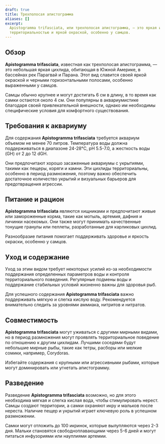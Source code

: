 ```yaml
---
draft: true
title: Трехполосая апистограмма
aliases: []
excerpt:
  Apistogramma trifasciata, или трехполосая апистограмма, — это яркая и небольшая цихлида, известная своей
  территориальностью и яркой окраской, особенно у самцов.
---
```


## Обзор

**Apistogramma trifasciata**, известная как трехполосая апистограмма, — это небольшая яркая цихлида, обитающая в Южной
Америке, в бассейнах рек Парагвай и Парана. Этот вид славится своей яркой окраской и черными горизонтальными полосами,
особенно выраженными у самцов.

Самцы обычно крупнее и могут достигать 6 см в длину, в то время как самки остаются около 4 см. Они популярны в
аквариумистике благодаря своей привлекательной внешности, однако им необходимы специфические условия для комфортного
существования.

## Требования к аквариуму

Для содержания **Apistogramma trifasciata** требуется аквариум объемом не менее 70 литров. Температура воды должна
поддерживаться в диапазоне 24-28°C, pH 5.5-7.0, а жесткость воды (GH) от 2 до 12 dGH.

Они предпочитают хорошо засаженные аквариумы с укрытиями, такими как пещеры, коряги и камни. Эти цихлиды территориальны,
особенно в период размножения, поэтому важно обеспечить достаточное количество укрытий и визуальных барьеров для
предотвращения агрессии.

## Питание и рацион

**Apistogramma trifasciata** являются хищниками и предпочитают живые или замороженные корма, такие как мотыль, артемия,
дафния и личинки насекомых. Они также могут принимать качественные тонущие гранулы или пеллеты, разработанные для
карликовых цихлид.

Разнообразие питания помогает поддерживать здоровье и яркость окраски, особенно у самцов.

## Уход и содержание

Уход за этим видом требует некоторых усилий из-за необходимости поддержания определенных параметров воды и контроля
территориального поведения. Регулярные подмены воды и поддержание стабильных условий жизненно важны для здоровья рыб.

Для успешного содержания **Apistogramma trifasciata** важно поддерживать мягкую и слегка кислую воду. Рекомендуется
внимательно следить за уровнями аммиака, нитритов и нитратов.

## Совместимость

**Apistogramma trifasciata** могут уживаться с другими мирными видами, но в период размножения могут проявлять
территориальное поведение по отношению к другим цихлидам. Лучшими соседями будут небольшие мирные рыбы, такие как тетры,
расборы или мелкие сомики, например, Corydoras.

Избегайте содержания с крупными или агрессивными рыбами, которые могут доминировать или угнетать апистограмму.

## Разведение

Разведение **Apistogramma trifasciata** возможно, но для этого необходима мягкая и слегка кислая вода, чтобы
стимулировать нерест. Самцы создают территории, а самки охраняют икру и мальков после нереста. Наличие пещер и укрытий
играет ключевую роль в успешном размножении.

Самки могут отложить до 100 икринок, которые вылупляются через 2-3 дня. Мальки становятся свободноплавающими через 5-6
дней и могут питаться инфузориями или науплиями артемии.
